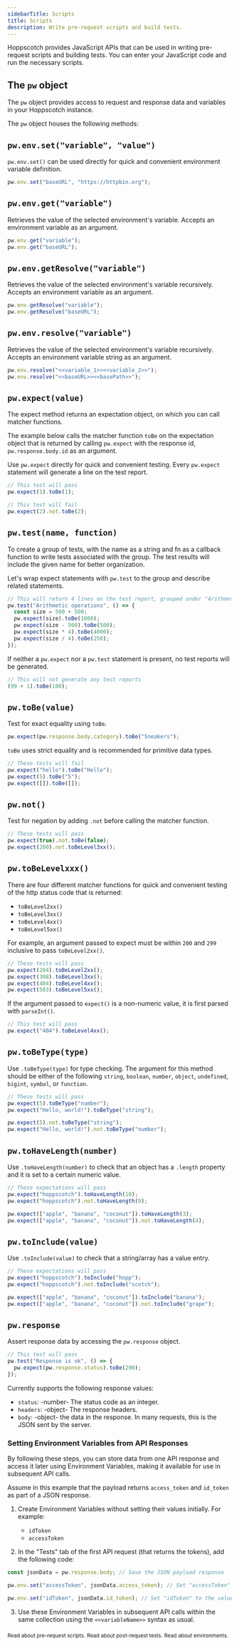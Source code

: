 ```yaml
---
sidebarTitle: Scripts
title: Scripts
description: Write pre-request scripts and build tests.
---
```


Hoppscotch provides JavaScript APIs that can be used in writing pre-request scripts and building tests. You can enter your JavaScript code and run the necessary scripts.

## The `pw` object

The `pw` object provides access to request and response data and variables in your Hoppscotch instance.

The `pw` object houses the following methods:

## `pw.env.set("variable", "value")`

`pw.env.set()` can be used directly for quick and convenient environment variable definition.

```javascript
pw.env.set("baseURL", "https://httpbin.org");
```

## `pw.env.get("variable")`

Retrieves the value of the selected environment's variable. Accepts an environment variable as an argument.

```javascript
pw.env.get("variable");
pw.env.get("baseURL");
```

## `pw.env.getResolve("variable")`

Retrieves the value of the selected environment's variable recursively. Accepts an environment variable as an argument.

```javascript
pw.env.getResolve("variable");
pw.env.getResolve("baseURL");
```

## `pw.env.resolve("variable")`

Retrieves the value of the selected environment's variable recursively. Accepts an environment variable string as an argument.

```javascript
pw.env.resolve("<<variable_1>><<variable_2>>");
pw.env.resolve("<<baseURL>><<basePath>>");
```

## `pw.expect(value)`

The expect method returns an expectation object, on which you can call matcher functions.

The example below calls the matcher function `toBe` on the expectation object that is returned by calling `pw.expect` with the response id, `pw.response.body.id` as an argument.

Use `pw.expect` directly for quick and convenient testing. Every `pw.expect` statement will generate a line on the test report.

```javascript
// This test will pass
pw.expect(1).toBe(1);

// This test will fail
pw.expect(2).not.toBe(2);
```

## `pw.test(name, function)`

To create a group of tests, with the name as a string and fn as a callback function to write tests associated with the group. The test results will include the given name for better organization.

Let's wrap expect statements with `pw.test` to the group and describe related statements.

```javascript
// This will return 4 lines on the test report, grouped under "Arithmetic operations"
pw.test("Arithmetic operations", () => {
  const size = 500 + 500;
  pw.expect(size).toBe(1000);
  pw.expect(size - 500).toBe(500);
  pw.expect(size * 4).toBe(4000);
  pw.expect(size / 4).toBe(250);
});
```

If neither a `pw.expect` nor a `pw.test` statement is present, no test reports will be generated.

```javascript
// This will not generate any test reports
(99 + 1).toBe(100);
```

## `pw.toBe(value)`

Test for exact equality using `toBe`.

```javascript
pw.expect(pw.response.body.category).toBe("Sneakers");
```

`toBe` uses strict equality and is recommended for primitive data types.

```javascript
// These tests will fail
pw.expect("hello").toBe("Hello");
pw.expect(5).toBe("5");
pw.expect([]).toBe([]);
```

## `pw.not()`

Test for negation by adding `.not` before calling the matcher function.

```javascript
// These tests will pass
pw.expect(true).not.toBe(false);
pw.expect(200).not.toBeLevel3xx();
```

## `pw.toBeLevelxxx()`

There are four different matcher functions for quick and convenient testing of the http status code that is returned:

- `toBeLevel2xx()`
- `toBeLevel3xx()`
- `toBeLevel4xx()`
- `toBeLevel5xx()`

For example, an argument passed to expect must be within `200` and `299` inclusive to pass `toBeLevel2xx()`.

```javascript
// These tests will pass
pw.expect(204).toBeLevel2xx();
pw.expect(308).toBeLevel3xx();
pw.expect(404).toBeLevel4xx();
pw.expect(503).toBeLevel5xx();
```

If the argument passed to `expect()` is a non-numeric value, it is first parsed with `parseInt()`.

```javascript
// This test will pass
pw.expect("404").toBeLevel4xx();
```

## `pw.toBeType(type)`

Use `.toBeType(type)` for type checking. The argument for this method should be either of the following `string`, `boolean`, `number`, `object`, `undefined`, `bigint`, `symbol`, or `function`.

```javascript
// These tests will pass
pw.expect(5).toBeType("number");
pw.expect("Hello, world!").toBeType("string");

pw.expect(5).not.toBeType("string");
pw.expect("Hello, world!").not.toBeType("number");
```

## `pw.toHaveLength(number)`

Use `.toHaveLength(number)` to check that an object has a `.length` property and it is set to a certain numeric value.

```javascript
// These expectations will pass
pw.expect("hoppscotch").toHaveLength(10);
pw.expect("hoppscotch").not.toHaveLength(9);

pw.expect(["apple", "banana", "coconut"]).toHaveLength(3);
pw.expect(["apple", "banana", "coconut"]).not.toHaveLength(4);
```

## `pw.toInclude(value)`

Use `.toInclude(value)` to check that a string/array has a value entry.

```javascript
// These expectations will pass
pw.expect("hoppscotch").toInclude("hopp");
pw.expect("hoppscotch").not.toInclude("scotch");

pw.expect(["apple", "banana", "coconut"]).toInclude("banana");
pw.expect(["apple", "banana", "coconut"]).not.toInclude("grape");
```

## `pw.response`

Assert response data by accessing the `pw.response` object.

```javascript
// This test will pass
pw.test("Response is ok", () => {
  pw.expect(pw.response.status).toBe(200);
});
```

Currently supports the following response values:

- `status`: -number- The status code as an integer.
- `headers`: -object- The response headers.
- `body`: -object- the data in the response. In many requests, this is the JSON sent by the server.

### Setting Environment Variables from API Responses

By following these steps, you can store data from one API response and access it later using Environment Variables, making it available for use in subsequent API calls.

Assume in this example that the payload returns `access_token` and `id_token` as part of a JSON response.

1. Create Environment Variables without setting their values initially. For example:
   * `idToken`
   * `accessToken`

2. In the "Tests" tab of the first API request (that returns the tokens), add the following code:

```javascript
const jsonData = pw.response.body; // Save the JSON payload response

pw.env.set("accessToken", jsonData.access_token); // Set "accessToken" to the value of "access_token" in the response

pw.env.set("idToken", jsonData.id_token); // Set "idToken" to the value of "id_token" in the response
```

3. Use these Environment Variables in subsequent API calls within the same collection using the `<<variableName>>` syntax as usual.

<CardGroup cols={1}>
  <Card title="Scripts" iconType="light" icon="circle-arrow-right" href="/documentation/getting-started/rest/pre-request-scripts">
    <sub>Read about pre-request scripts.</sub>
  </Card>
  <Card title="Tests" iconType="light" icon="circle-arrow-right" href="/documentation/getting-started/rest/tests">
    <sub>Read about post-request tests.</sub>
  </Card>
  <Card title="Environments" iconType="light" icon="circle-arrow-right" href="/documentation/features/environments">
    <sub>Read about environments.</sub>
  </Card>
</CardGroup>
